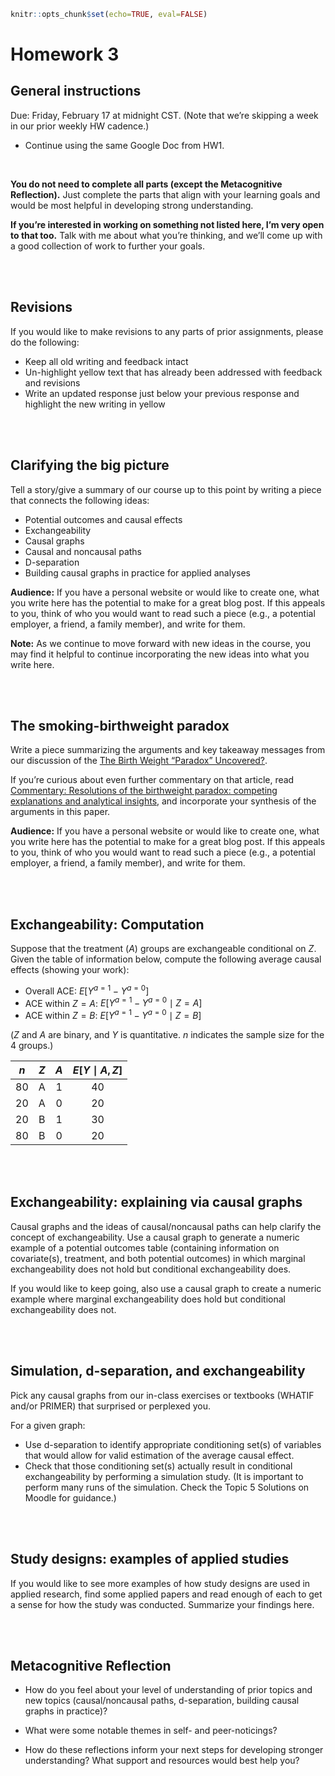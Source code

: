 ```r
knitr::opts_chunk$set(echo=TRUE, eval=FALSE)
```

# Homework 3 {-}

## General instructions {-}

Due: Friday, February 17 at midnight CST. (Note that we're skipping a week in our prior weekly HW cadence.)

- Continue using the same Google Doc from HW1.

<br>

**You do not need to complete all parts (except the Metacognitive Reflection).** Just complete the parts that align with your learning goals and would be most helpful in developing strong understanding.

**If you're interested in working on something not listed here, I'm very open to that too.** Talk with me about what you're thinking, and we'll come up with a good collection of work to further your goals.


<br><br>


## Revisions {-}

If you would like to make revisions to any parts of prior assignments, please do the following:

- Keep all old writing and feedback intact
- Un-highlight yellow text that has already been addressed with feedback and revisions
- Write an updated response just below your previous response and highlight the new writing in yellow


<br><br>


## Clarifying the big picture {-}

Tell a story/give a summary of our course up to this point by writing a piece that connects the following ideas:

- Potential outcomes and causal effects
- Exchangeability
- Causal graphs
- Causal and noncausal paths
- D-separation
- Building causal graphs in practice for applied analyses

**Audience:** If you have a personal website or would like to create one, what you write here has the potential to make for a great blog post. If this appeals to you, think of who you would want to read such a piece (e.g., a potential employer, a friend, a family member), and write for them.

**Note:** As we continue to move forward with new ideas in the course, you may find it helpful to continue incorporating the new ideas into what you write here.


<br><br>


## The smoking-birthweight paradox {-}

Write a piece summarizing the arguments and key takeaway messages from our discussion of the [The Birth Weight "Paradox" Uncovered?](https://doi.org/10.1093/aje/kwj275).

If you're curious about even further commentary on that article, read [Commentary: Resolutions of the birthweight paradox: competing explanations and analytical insights](https://www.ncbi.nlm.nih.gov/pmc/articles/PMC4190521/), and incorporate your synthesis of the arguments in this paper.

**Audience:** If you have a personal website or would like to create one, what you write here has the potential to make for a great blog post. If this appeals to you, think of who you would want to read such a piece (e.g., a potential employer, a friend, a family member), and write for them.


<br><br>


## Exchangeability: Computation {-}

Suppose that the treatment ($A$) groups are exchangeable conditional on $Z$. Given the table of information below, compute the following average causal effects (showing your work):

- Overall ACE: $E[Y^{a=1} - Y^{a=0}]$
- ACE within $Z = A$: $E[Y^{a=1} - Y^{a=0} \mid Z = A]$
- ACE within $Z = B$: $E[Y^{a=1} - Y^{a=0} \mid Z = B]$

($Z$ and $A$ are binary, and $Y$ is quantitative. $n$ indicates the sample size for the 4 groups.)

 $n$   $Z$   $A$   $E[Y\mid A, Z]$
----- ----- ----- -----------------
  80    A     1         40
  20    A     0         20
  20    B     1         30
  80    B     0         20


<br><br>


## Exchangeability: explaining via causal graphs {-}

Causal graphs and the ideas of causal/noncausal paths can help clarify the concept of exchangeability. Use a causal graph to generate a numeric example of a potential outcomes table (containing information on covariate(s), treatment, and both potential outcomes) in which marginal exchangeability does not hold but conditional exchangeability does.

If you would like to keep going, also use a causal graph to create a numeric example where marginal exchangeability does hold but conditional exchangeability does not.


<br><br>


## Simulation, d-separation, and exchangeability {-}

Pick any causal graphs from our in-class exercises or textbooks (WHATIF and/or PRIMER) that surprised or perplexed you.

For a given graph:

- Use d-separation to identify appropriate conditioning set(s) of variables that would allow for valid estimation of the average causal effect.
- Check that those conditioning set(s) actually result in conditional exchangeability by performing a simulation study. (It is important to perform many runs of the simulation. Check the Topic 5 Solutions on Moodle for guidance.)


<br><br>


## Study designs: examples of applied studies {-}

If you would like to see more examples of how study designs are used in applied research, find some applied papers and read enough of each to get a sense for how the study was conducted. Summarize your findings here.


<br><br>


## Metacognitive Reflection {-}

- How do you feel about your level of understanding of prior topics and new topics (causal/noncausal paths, d-separation, building causal graphs in practice)?

- What were some notable themes in self- and peer-noticings?

- How do these reflections inform your next steps for developing stronger understanding? What support and resources would best help you?


